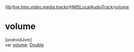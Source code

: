 /[lib](/api-reference/android/v2/home/content)/[live.hms.video.media.tracks](../index)/[HMSLocalAudioTrack](index)/[volume](volume)

# volume

[androidJvm]\
var [volume](volume): [Double](https://kotlinlang.org/api/latest/jvm/stdlib/kotlin/-double/index.html)
